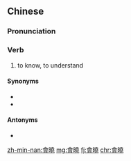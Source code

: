{{also|会晓}}
==Chinese==
{{zh-forms|s=会晓}}

===Pronunciation===
{{zh-pron
|md=â̤-{h}iēu
|mn=xm,zz,tp,tn,tc,kh,yl:ē-hiáu/twvt:ōe-hiáu/xm,yl,tn,kh:ē-hiáng/qz,lk:ě-hiáu/sx:erē-hiáu
|mn_note=ē-hiáng - alternative reading
|cat=v
}}

===Verb===
{{zh-verb}}

# {{lb|zh|Min}} to know, to understand

====Synonyms====
*{{zh-l|明白}}
*{{zh-l|知影}}

====Antonyms====
*{{zh-l|袂曉}}

[[zh-min-nan:會曉]]
[[mg:會曉]]
[[fj:會曉]]
[[chr:會曉]]